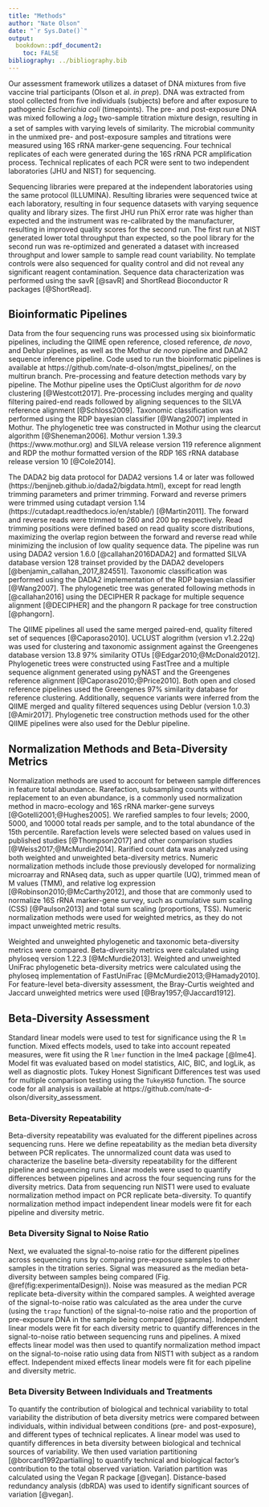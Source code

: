 ```yaml
---
title: "Methods"
author: "Nate Olson"
date: "`r Sys.Date()`"
output:
  bookdown::pdf_document2:
    toc: FALSE
bibliography: ../bibliography.bib
---
```


Our assessment framework utilizes a dataset of DNA mixtures from five vaccine trial participants (Olson et al. _in prep_).
DNA was extracted from stool collected from five individuals (subjects) before and after exposure to pathogenic _Escherichia coli_ (timepoints).
The pre- and post-exposure DNA was mixed following a $log_2$ two-sample titration mixture design, resulting in a set of samples with varying levels of similarity.
The microbial community in the unmixed pre- and post-exposure samples and titrations were measured using 16S rRNA marker-gene sequencing.
Four technical replicates of each were generated during the 16S rRNA PCR amplification process.
Technical replicates of each PCR were sent to two independent laboratories (JHU and NIST) for sequencing.


Sequencing libraries were prepared at the independent laboratories using the same protocol (ILLUMINA).
Resulting libraries were sequenced twice at each laboratory, resulting in four sequence datasets with varying sequence quality and library sizes.
The first JHU run PhiX error rate was higher than expected and the instrument was re-calibrated by the manufacturer, resulting in improved quality scores for the second run.
The first run at NIST generated lower total throughput than expected, so the pool library for the second run was re-optimized and generated a dataset with increased throughput and lower sample to sample read count variability.
No template controls were also sequenced for quality control and did not reveal any significant reagent contamination.
Sequence data characterization was performed using the savR [@savR] and ShortRead Bioconductor R packages [@ShortRead].


## Bioinformatic Pipelines
Data from the four sequencing runs was processed using six bioinformatic pipelines, including the QIIME open reference, closed reference, _de novo_, and Deblur pipelines, as well as the Mothur _de novo_ pipeline and DADA2 sequence inference pipeline.
Code used to run the bioinformatic pipelines is available at https://github.com/nate-d-olson/mgtst_pipelines/, on the multirun branch.
Pre-processing and feature detection methods vary by pipeline.
The Mothur pipeline uses the OptiClust algorithm for _de novo_ clustering [@Westcott2017].
Pre-processing includes merging and quality filtering paired-end reads followed by aligning sequences to the SILVA reference alignment [@Schloss2009].
Taxonomic classification was performed using the RDP bayesian classifier [@Wang2007] implented in Mothur.
The phylogenetic tree was constructed in Mothur using the clearcut algorithm [@Sheneman2006].
Mothur version 1.39.3 (https://www.mothur.org) and SILVA release version 119 reference alignment and RDP the mothur formatted version of the RDP 16S rRNA database release version 10 [@Cole2014].


The DADA2 big data protocol for DADA2 versions 1.4 or later was followed (https://benjjneb.github.io/dada2/bigdata.html), except for read length trimming parameters and primer trimming.
Forward and reverse primers were trimmed using cutadapt version 1.14 (https://cutadapt.readthedocs.io/en/stable/) [@Martin2011].
The forward and reverse reads were trimmed to 260 and 200 bp respectively.
Read trimming positions were defined based on read quality score distributions, maximizing the overlap region between the forward and reverse read while minimizing the inclusion of low quality sequence data.
The pipeline was run using DADA2 version 1.6.0 [@callahan2016DADA2] and formatted SILVA database version 128 trainset provided by the DADA2 developers [@benjamin_callahan_2017_824551].
Taxonomic classification was performed using the DADA2 implementation of the RDP bayesian classifier [@Wang2007].
The phylogenetic tree was generated following methods in [@callahan2016] using the DECIPHER R package for multiple sequence alignment [@DECIPHER] and the phangorn R package for tree construction [@phangorn].


The QIIME pipelines all used the same merged paired-end, quality filtered set of sequences [@Caporaso2010].
UCLUST alogrithm (version v1.2.22q) was used for clustering and taxonomic assignment against the Greengenes database version 13.8 97\% similarity OTUs [@Edgar2010;@McDonald2012].
Phylogenetic trees were constructed using FastTree and a multiple sequence alignment generated using pyNAST and the Greengenes reference alignment [@Caporaso2010;@Price2010].
Both open and closed reference pipelines used the Greengenes 97\% similarity database for reference clustering.
Additionally, sequence variants were inferred from the QIIME merged and quality filtered sequences using Deblur (version 1.0.3) [@Amir2017].
Phylogenetic tree construction methods used for the other QIIME pipelines were also used for the Deblur pipeline.

## Normalization Methods and Beta-Diversity Metrics
Normalization methods are used to account for between sample differences in feature total abundance.
Rarefaction, subsampling counts without replacement to an even abundance, is a commonly used normalization method in macro-ecology and 16S rRNA marker-gene surveys [@Gotelli2001;@Hughes2005].
We rarefied samples to four levels; 2000, 5000, and 10000 total reads per sample, and to the total abundance of the 15th percentile.
Rarefaction levels were selected based on values used in published studies [@Thompson2017] and other comparison studies [@Weiss2017;@McMurdie2014].
Rarified count data was analyzed using both weighted and unweighted beta-diversity metrics.
Numeric normalization methods include those previously developed for normalizing microarray and RNAseq data, such as upper quartile (UQ), trimmed mean of M values (TMM), and relative log expression [@Robinson2010;@McCarthy2012], and those that are commonly used to normalize 16S rRNA marker-gene survey, such as cumulative sum scaling (CSS) [@Paulson2013] and total sum scaling (proportions, TSS).
Numeric normalization methods were used for weighted metrics, as they do not impact unweighted metric results.

Weighted and unweighted phylogenetic and taxonomic beta-diversity metrics were compared. Beta-diversity metrics were calculated using phyloseq version 1.22.3 [@McMurdie2013]. Weighted and unweighted UniFrac phylogenetic beta-diversity metrics were calculated using the phyloseq implementation of FastUniFrac [@McMurdie2013;@Hamady2010]. For feature-level beta-diversity assessment, the Bray-Curtis weighted and Jaccard unweighted metrics were used [@Bray1957;@Jaccard1912].

## Beta-Diversity Assessment
Standard linear models were used to test for significance using the R `lm` function.
Mixed effects models, used to take into account repeated measures, were fit using the R `lmer` function in the lme4 package [@lme4].
Model fit was evaluated based on model statistics, AIC, BIC, and logLik, as well as diagnostic plots.
Tukey Honest Significant Differences test was used for multiple comparison testing using the `TukeyHSD` function.
The source code for all analysis is available at https://github.com/nate-d-olson/diversity_assessment.

### Beta-Diversity Repeatability

Beta-diversity repeatability was evaluated for the different pipelines across sequencing runs.
Here we define repeatability as the median beta diversity between PCR replicates.
The unnormalized count data was used to characterize the baseline beta-diversity repeatability for the different pipeline and sequencing runs.
Linear models were used to quantify differences between pipelines and across the four sequencing runs for the diversity metrics.
Data from sequencing run NIST1 were used to evaluate normalization method impact on PCR replicate beta-diversity.
To quantify normalization method impact independent linear models were fit for each pipeline and diversity metric.


<!-- - R model equation  `mean_dist~pipe*seq_run_id`, `mean_dist` is the mean beta-diversity between the four PCR replicates, `pipe` is bioinformatic pipeline, and `seq_run_id` is sequencing run number (note does not account for lab effect).
- Linear model used to quantify normalization method impact on PCR repeatability.
    - Independent models fit for each diversity metric-pipeline combination.
    - R model equation `mean_dist~normalization`.
-->

### Beta Diversity Signal to Noise Ratio

Next, we evaluated the signal-to-noise ratio for the different pipelines across sequencing runs by comparing pre-exposure samples to other samples in the titration series.
Signal was measured as the median beta-diversity between samples being compared (Fig. \@ref(fig:experimentalDesign)).
Noise was measured as the median PCR replicate beta-diversity within the compared samples.
A weighted average of the signal-to-noise ratio was calculated as the area under the curve (using the `trapz` function) of the signal-to-noise ratio and the proportion of pre-exposure DNA in the sample being compared [@pracma].
Independent linear models were fit for each diversity metric to quantify differences in the signal-to-noise ratio between sequencing runs and pipelines.
A mixed effects linear model was then used to quantify normalization method impact on the signal-to-noise ratio using data from NIST1 with subject as a random effect.
Independent mixed effects linear models were fit for each pipeline and diversity metric.

<!-- linear model was then used  and diversity metric `log10(auc) ~ pipe + seq_run_num + biosample_id`.
norm effect `log10(auc) ~ method + (1 | biosample_id)`
-->


### Beta Diversity Between Individuals and Treatments

To quantify the contribution of biological and technical variability to total variability the distribution of beta diversity metrics were compared between individuals, within individual between conditions (pre- and post-exposure), and different types of technical replicates.
A linear model was used to quantify differences in beta diversity between biological and technical sources of variability.
We then used variation partitioning [@borcard1992partialling] to quantify technical and biological factor's contribution to the total observed variation.
Variation partition was calculated using the Vegan R package [@vegan].
Distance-based redundancy analysis (dbRDA) was used to identify significant sources of variation [@vegan].

<!-- - R model equation `log(value) ~ variation + variation_label`, `value` is the beta diversity between replicates, `variation_label` is the variation source, and `variation` is the type of variation.
- Variation labels
    - btw_subject_w/in_time: between subjects within treatment (pre- and post-exposure), within sequencing run
    - w/in_subj_btw_time: within subject between treatments, within sequencing run
    - btw_time: across subjects between treatments, within sequencing run
    - w/in_lab_pcr: with subject, treatment and lab, between sequencing runs?? (check)
    - w/in_lab_runs: within subject, treatment, lab, and sequencing runs (4 pcr replicates)
    - btw_labs: within subject, treatment, across sequencing labs -->
